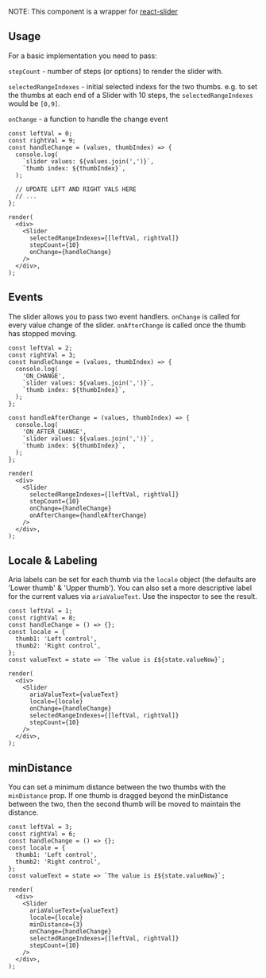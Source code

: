 

NOTE: This component is a wrapper for [react-slider](https://www.npmjs.com/package/react-slider)

## Usage

For a basic implementation you need to pass:

`stepCount` - number of steps (or options) to render the slider with.

`selectedRangeIndexes` - initial selected indexs for the two thumbs. e.g. to set the thumbs at each end of a Slider with 10 steps, the `selectedRangeIndexes` would be `[0,9]`.

`onChange` - a function to handle the change event

```tsx live
const leftVal = 0;
const rightVal = 9;
const handleChange = (values, thumbIndex) => {
  console.log(
    `slider values: ${values.join(',')}`,
    `thumb index: ${thumbIndex}`,
  );

  // UPDATE LEFT AND RIGHT VALS HERE
  // ...
};

render(
  <div>
    <Slider
      selectedRangeIndexes={[leftVal, rightVal]}
      stepCount={10}
      onChange={handleChange}
    />
  </div>,
);
```

## Events

The slider allows you to pass two event handlers. `onChange` is called for every value change of the slider. `onAfterChange` is called once the thumb has stopped moving.

```tsx live
const leftVal = 2;
const rightVal = 3;
const handleChange = (values, thumbIndex) => {
  console.log(
    'ON_CHANGE',
    `slider values: ${values.join(',')}`,
    `thumb index: ${thumbIndex}`,
  );
};

const handleAfterChange = (values, thumbIndex) => {
  console.log(
    'ON_AFTER_CHANGE',
    `slider values: ${values.join(',')}`,
    `thumb index: ${thumbIndex}`,
  );
};

render(
  <div>
    <Slider
      selectedRangeIndexes={[leftVal, rightVal]}
      stepCount={10}
      onChange={handleChange}
      onAfterChange={handleAfterChange}
    />
  </div>,
);
```

## Locale &amp; Labeling

Aria labels can be set for each thumb via the `locale` object (the defaults are 'Lower thumb' & 'Upper thumb'). You can also set a more descriptive label for the current values via `ariaValueText`.
Use the inspector to see the result.

```tsx live
const leftVal = 1;
const rightVal = 8;
const handleChange = () => {};
const locale = {
  thumb1: 'Left control',
  thumb2: 'Right control',
};
const valueText = state => `The value is £${state.valueNow}`;

render(
  <div>
    <Slider
      ariaValueText={valueText}
      locale={locale}
      onChange={handleChange}
      selectedRangeIndexes={[leftVal, rightVal]}
      stepCount={10}
    />
  </div>,
);
```

## minDistance

You can set a minimum distance between the two thumbs with the `minDistance` prop.
If one thumb is dragged beyond the minDistance between the two, then the second thumb will be moved to maintain the distance.

```tsx live
const leftVal = 3;
const rightVal = 6;
const handleChange = () => {};
const locale = {
  thumb1: 'Left control',
  thumb2: 'Right control',
};
const valueText = state => `The value is £${state.valueNow}`;

render(
  <div>
    <Slider
      ariaValueText={valueText}
      locale={locale}
      minDistance={3}
      onChange={handleChange}
      selectedRangeIndexes={[leftVal, rightVal]}
      stepCount={10}
    />
  </div>,
);
```
